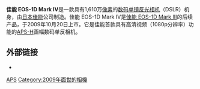 {{noteTA
|1=zh-hans:数码单镜反光相机;zh-hk:數碼單鏡反光相機;zh-tw:數位單眼相機;
|d1=台灣→數位單眼相機;香港→數碼單鏡反光相機;大陆→数码单镜反光相机；
}}
{{Infobox_Digicam
|model = [[佳能EOS系列|佳能 EOS]] 1D Mark IV
|image = [[File:Canon_EOS-1D_Mark_IV_fotographix.ca.jpg|300px]]
|kind = [[数码单镜反光相机|数码单镜反光相机]]
|sensor = 27.9mm × 18.6mm; [[CMOS|CMOS]]，[[APS-H|APS-H]] 格式 （1,610万有效像素）
|res = 4896 × 3264（1,600万记录像素）
|lens = 可更换（[[佳能EF接环镜头列表|佳能EF接环镜头]])
|shutter = Vertical-travel, mechanical, focal-plane shutter with all speeds electronically controlled
|shutterRange = 1/8000至30秒（1/3增幅），B门
|metering = 63-zone TTL光圈全开测光
|mmode = 评价测光，局部测光，点测光，中央重点平均测光
|farea = 45自动对焦点（39十字自动对焦点）
|fmode = 自动对焦（单次自动对焦，人工智能预测对焦），手动对焦（MF）
|cont = 11fps up to 28/121 frames (RAW/JPEG Large Fine)
|viewfinder = 100%覆盖光学取景器
|rearLCD = 3.0 in, 920,000 dots TFT color, liquid-crystal monitor
|storage = [[CompactFlash|CompactFlash]] (Type I或Type II)，[[Secure_Digital|Secure Digital]]
|weight = 1180[[克|克]]
|madeIn = {{JPN}}
|msrp = $4999.00 USD
}}
'''佳能 EOS-1D Mark IV'''是一款具有1,610万[[像素|像素]]的[[数码单镜反光相机|数码单镜反光相机]]（DSLR）机身，由[[日本|日本]][[佳能|佳能]]公司制造。佳能 EOS-1D Mark IV是[[佳能_EOS-1D_Mark_III|佳能 EOS-1D Mark III]]的后续产品，于2009年10月20日上市。它是佳能首款具有高清视频（1080p分辨率）功能的[[APS-H|APS-H]]画幅数码单反相机。

== 外部链接 ==
* {{cite web|language=en|url=http://www.usa.canon.com/cusa/consumer/products/cameras/slr_cameras/eos_1d_mark_iv#ModelTechSpecsAct|title=EOS-1D Mark IV|publisher=Canon U.S.A.|access-date=2010-08-13|archive-date=2021-06-14|archive-url=https://web.archive.org/web/20210614061126/https://www.usa.canon.com/cusa/consumer/products/cameras/slr_cameras/eos_1d_mark_iv#ModelTechSpecsAct|dead-url=no}}

{{Canon DSLR cameras}}

[[Category:佳能數位單眼相機|APS]]
[[Category:2009年面世的相機|Category:2009年面世的相機]]